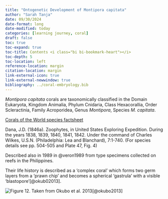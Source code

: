 ```yaml
---
title: "Ontogenetic Development of Montipora capitata"
author: "Sarah Tanja"
date: 09/30/2024
date-format: long
date-modified: today
categories: [learning journey, coral]
draft: false
toc: true
toc-expand: true
toc-title: Contents <i class="bi bi-bookmark-heart"></i>
toc-depth: 5
toc-location: left
reference-location: margin
citation-location: margin
link-external-icon: true
link-external-newwindow: true
bibliography: ../coral-embryology.bib
---
```


*Montipora capitata* corals are taxonomically classified in the Domain Eukaryota, Kingdom Animalia, Phylum Cnidaria, Class Hexacorallia, Order Scleractinia, Family Acroporidea, Genus *Montipora*, Species *M. capitata*.

[Corals of the World species factsheet](http://www.coralsoftheworld.org/species_factsheets/species_factsheet_summary/montipora-capitata/)

Dana, J.D. (1846a). Zoophytes, in United States Exploring Expedition. During the years 1838, 1839, 1840, 1841, 1842. Under the command of Charles Wilkes, U.S.N. (Philadelphia: Lea and Blanchard), 7:1-740. (For species details see pp. 504-505 and Plate 47, Fig. 4)

Described also in 1989 in @veron1989 from type specimens collected on reefs in the Philippines.

Their life history is described as a 'complex coral' which forms two germ layers from a 'prawn chip' and becomes a spherical 'gastrula' with a visible 'blastopore'[@okub02013].

![Figure 12. Taken from Okubo et al. 2013](okubo2013_fig12.png)[@okubo2013]
